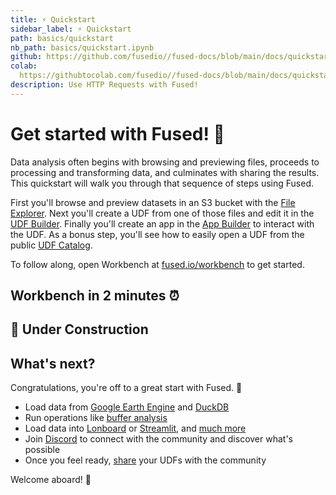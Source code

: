 ```yaml
---
title: ⚡ Quickstart
sidebar_label: ⚡ Quickstart
path: basics/quickstart
nb_path: basics/quickstart.ipynb
github: https://github.com/fusedio//fused-docs/blob/main/docs/quickstart.ipynb
colab:
  https://githubtocolab.com/fusedio//fused-docs/blob/main/docs/quickstart.ipynb
description: Use HTTP Requests with Fused!
---
```


# Get started with Fused! 🚀


Data analysis often begins with browsing and previewing files, proceeds to processing and transforming data, and culminates with sharing the results. This quickstart will walk you through that sequence of steps using Fused.

First you'll browse and preview datasets in an S3 bucket with the [File Explorer](/workbench/file-explorer/). Next you'll create a UDF from one of those files and edit it in the [UDF Builder](/workbench/udf-builder/). Finally you'll create an app in the [App Builder](/workbench/app-builder/) to interact with the UDF. As a bonus step, you'll see how to easily open a UDF from the public [UDF Catalog](/workbench/udf-catalog/).

To follow along, open Workbench at [fused.io/workbench](https://www.fused.io/workbench) to get started.

## Workbench in 2 minutes ⏰



## <Tag color="#D1E550" fontColor="#141414" >🚧 Under Construction</Tag>







## What's next?

Congratulations, you're off to a great start with Fused. 🎉

- Load data from [Google Earth Engine](/user-guide/in/gee/) and [DuckDB](/user-guide/in/duckdb/)
- Run operations like [buffer analysis](/user-guide/transform/geospatial/buffer/)
- Load data into [Lonboard](/user-guide/out/lonboard/) or [Streamlit](/user-guide/out/streamlit/), and [much more](/user-guide/transform/geospatial/)
- Join [Discord](https://bit.ly/fused-discord) to connect with the community and discover what's possible
- Once you feel ready, [share](/python-sdk/contribute/) your UDFs with the community

Welcome aboard! 🚢
